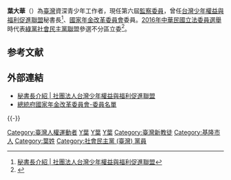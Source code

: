 {{Infobox_officeholder
| name = 葉大華
| image name =
| width = 
|office = [[File:Flag_of_the_Republic_of_China.svg|25px]][[監察院|監察院]]第6屆[[監察委員|監察委員]]
|president= [[蔡英文|蔡英文]]
| 1blankname  =監察院院長 
| 1namedata =[[陳菊|陳菊]]
|term_start = 2020年8月1日
|term_end = 
|office2 = {{ROC}}[[總統府|總統府]][[國家年金改革委員會|國家年金改革委員會]]委員
|premierroc2  = 
|predecessor2 = 
|successor2 = 
|term_start2 =2016年6月8日 
|term_end2 = 
|office3 = 
|vice_occupation =
|predecessor3 = 
|successor3 = 
|term_start3 = 
|term_end3 = 
| period =
| Sex = 女 
| Native place = 
| date of birth = {{birth date and age|1971|6|24}}
| date of death = 
| place of birth = {{ROC|臺灣省}}[[基隆市|基隆市]]<!--1945年~2000年基隆市由臺灣省所管轄-->
| nationality = {{ROC}}
| party       = {{社會民主黨}}
| educate = 
* 國立[[陽明大學|陽明大學]]衛生福利研究所碩士<br><span style="color: blue;"></span>
* 私立[[輔仁大學|輔仁大學]]社會學系學士<br><span style="color: blue;"></span>
| past = 
* [[勵馨基金會|勵馨基金會]]台北外展工作站主任、資深專案督導<br><span style="color: blue;"></span>
* [[財政部|財政部]][[公益彩券|公益彩券]]管理基金監理委員<br><span style="color: blue;"></span>
* [[行政院|行政院]][[青輔會|青輔會]]諮詢委員<br><span style="color: blue;"></span>
* [[台北市青少年福利促進聯盟|台北市青少年福利促進聯盟]]倡導組召集人<br><span style="color: blue;"></span>
* [[台灣基督長老教會|台灣基督長老教會]]台北大專學生中心大專輔導<br><span style="color: blue;"></span>
* [[和平島|和平島]]長老教會長老<br><span style="color: blue;"><ref>[http://www.ct.org.tw/1262998 葉大華：關懷社會 熱情及論述要兼具 2015-08-29 基督教論壇報]</ref></span>
* [[衛生福利部|衛生福利部]]社會福利績效考核委員<br><span style="color: blue;"></span>     
* 衛生福利部/[[屏東縣兒童及少年福利與權益促進委員會|屏東縣兒童及少年福利與權益促進委員會]]委員<br><span style="color: blue;"></span>
* [[降低投票年齡運動聯盟|降低投票年齡運動聯盟]]、青少年議題陣線發起人<br><span style="color: blue;"></span>
* [[兒童及少年權益保障法推動聯盟|兒童及少年權益保障法推動聯盟]]召集人<br><span style="color: blue;"></span>
* [[公民參與媒體改造聯盟|公民參與媒體改造聯盟]]召集人<br><span style="color: blue;"></span>
* [[十八歲公民權推動聯盟|十八歲公民權推動聯盟]]發起及召集人<br><span style="color: blue;"></span>
* 財團法人勵馨基金會董事<br><span style="color: blue;"></span>
* 財團法人[[法律扶助基金會|法律扶助基金會]]董事<br><span style="color: blue;"></span>
* 財團法人[[賑災基金會|賑災基金會]]董事<br><span style="color: blue;"></span>
* [[衛星廣播電視事業暨商業同業公會|衛星廣播電視事業暨商業同業公會]](STBA)諮詢委員會主委<br><span style="color: blue;"></span>
* [[蘋果日報|蘋果日報]]新聞自律諮詢委員會主委<br><span style="color: blue;"></span>
* [[中華民國電視學會|中華民國電視學會]]/八大/年代/東森新聞自律委員會委員<br><span style="color: blue;"></span>
* [[台北市報業商業同業公會|台北市報業商業同業公會]]兒少新聞自律委員會委員<br><span style="color: blue;"></span>
* [[中華出版倫理自律協會|中華出版倫理自律協會]]出版品分級評議委員會委員<br><span style="color: blue;"></span>
* [[行政院青少年事務促進委員會|行政院青少年事務促進委員會]]委員<br><span style="color: blue;"></span>
* [[建教生權益促進聯盟|建教生權益促進聯盟]]發起及召集人<br><span style="color: blue;"></span>
* 社團法人[[台灣社會福利總盟|台灣社會福利總盟]]副理事長<br><span style="color: blue;"></span>
* 社團法人臺灣少年權益與福利促進聯盟秘書長<br><span style="color: blue;"></span>
*年金改革委員會委員<br><span style="color: blue;">(2016年6月8日-)</span>
*第6屆監察委員<br><span style="color: blue;">(2020年8月1日-)</span>
}}
'''葉大華'''（{{bd|1971年|6月24日|catIdx=}}）為[[臺灣|臺灣]]資深青少年工作者，現任第六屆[[監察委員|監察委員]]，曾任[[台灣少年權益與福利促進聯盟|台灣少年權益與福利促進聯盟]]秘書長<ref>[http://www.youthrights.org.tw/about/secretary-general 秘書長介紹 | 社團法人台灣少年權益與福利促進聯盟]</ref>、[[國家年金改革委員會|國家年金改革委員會]]委員。[[2016年中華民國立法委員選舉|2016年中華民國立法委員選舉]]時代表[[綠黨社會民主黨聯盟|綠黨社會民主黨聯盟]]參選不分區立委<ref>{{Cite web |url=http://www.youthrights.org.tw/news/259 |title=社民黨不分區立委參選人葉大華（台少盟秘書長）參選發言稿 |accessdate=2016-08-09 |archive-date=2016-03-04 |archive-url=https://web.archive.org/web/20160304091439/http://www.youthrights.org.tw/news/259 |dead-url=no }}</ref>。

== 参考文献 ==
{{Reflist}}

== 外部連結 ==
* [http://www.youthrights.org.tw/about/secretary-general 秘書長介紹 | 社團法人台灣少年權益與福利促進聯盟]
* [http://pension.president.gov.tw/cp.aspx?n=11B9F55D2F5F47B9&s=238507DCFE832EAE 總統府國家年金改革委員會-委員名單]
{{第六屆監察委員}}

{{-}}
[[Category:臺灣人權運動者|Category:臺灣人權運動者]]
[[Category:總統府國家年金改革委員會委員|Y葉]]
[[Category:國立陽明大學校友|Y葉]]
[[Category:輔仁大學校友|Y葉]]
[[Category:臺灣新教徒|Category:臺灣新教徒]]
[[Category:基隆市人|Category:基隆市人]]
[[Category:葉姓|Category:葉姓]]
[[Category:社會民主黨_(臺灣)_黨員|Category:社會民主黨 (臺灣) 黨員]]